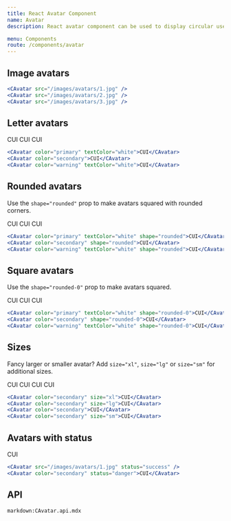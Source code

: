 ```yaml
---
title: React Avatar Component
name: Avatar
description: React avatar component can be used to display circular user profile pictures. Avatar can be used to portray people or objects. It supports images, icons, or letters.

menu: Components
route: /components/avatar
---
```



## Image avatars

<Example>
  <CAvatar src="/images/avatars/1.jpg" />
  <CAvatar src="/images/avatars/2.jpg" />
  <CAvatar src="/images/avatars/3.jpg" />
</Example>

```jsx
<CAvatar src="/images/avatars/1.jpg" />
<CAvatar src="/images/avatars/2.jpg" />
<CAvatar src="/images/avatars/3.jpg" />
```

## Letter avatars

<Example>
  <CAvatar color="primary" textColor="white">
    CUI
  </CAvatar>
  <CAvatar color="secondary">CUI</CAvatar>
  <CAvatar color="warning" textColor="white">
    CUI
  </CAvatar>
</Example>


```jsx
<CAvatar color="primary" textColor="white">CUI</CAvatar>
<CAvatar color="secondary">CUI</CAvatar>
<CAvatar color="warning" textColor="white">CUI</CAvatar>
```

## Rounded avatars

Use the `shape="rounded"` prop to make avatars squared with rounded corners.

<Example>
  <CAvatar color="primary" textColor="white" shape="rounded">
    CUI
  </CAvatar>
  <CAvatar color="secondary" shape="rounded">
    CUI
  </CAvatar>
  <CAvatar color="warning" textColor="white" shape="rounded">
    CUI
  </CAvatar>
</Example>

```jsx
<CAvatar color="primary" textColor="white" shape="rounded">CUI</CAvatar>
<CAvatar color="secondary" shape="rounded">CUI</CAvatar>
<CAvatar color="warning" textColor="white" shape="rounded">CUI</CAvatar>
```

## Square avatars

Use the `shape="rounded-0"` prop to make avatars squared.

<Example>
  <CAvatar color="primary" textColor="white" shape="rounded-0">
    CUI
  </CAvatar>
  <CAvatar color="secondary" shape="rounded-0">
    CUI
  </CAvatar>
  <CAvatar color="warning" textColor="white" shape="rounded-0">
    CUI
  </CAvatar>
</Example>

```jsx
<CAvatar color="primary" textColor="white" shape="rounded-0">CUI</CAvatar>
<CAvatar color="secondary" shape="rounded-0">CUI</CAvatar>
<CAvatar color="warning" textColor="white" shape="rounded-0">CUI</CAvatar>
```

## Sizes

Fancy larger or smaller avatar? Add `size="xl"`, `size="lg"` or `size="sm"` for additional sizes.

<Example>
  <CAvatar color="secondary" size="xl">
    CUI
  </CAvatar>
  <CAvatar color="secondary" size="lg">
    CUI
  </CAvatar>
  <CAvatar color="secondary">CUI</CAvatar>
  <CAvatar color="secondary" size="sm">
    CUI
  </CAvatar>
</Example>

```jsx
<CAvatar color="secondary" size="xl">CUI</CAvatar>
<CAvatar color="secondary" size="lg">CUI</CAvatar>
<CAvatar color="secondary">CUI</CAvatar>
<CAvatar color="secondary" size="sm">CUI</CAvatar>
```

## Avatars with status

<Example>
  <CAvatar src="/images/avatars/1.jpg" status="success" />
  <CAvatar color="secondary" status="danger">
    CUI
  </CAvatar>
</Example>

```jsx
<CAvatar src="/images/avatars/1.jpg" status="success" />
<CAvatar color="secondary" status="danger">CUI</CAvatar>
```

## API

`markdown:CAvatar.api.mdx`

